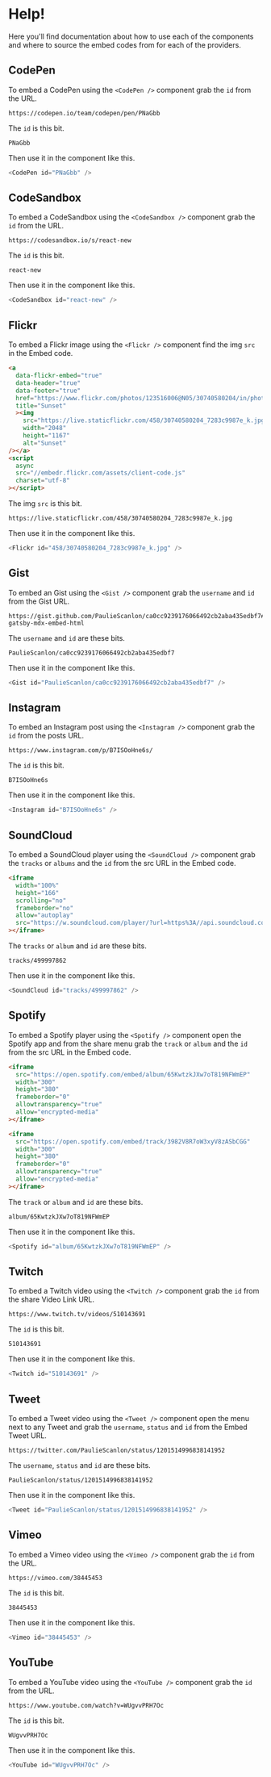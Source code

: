 # Help!

Here you'll find documentation about how to use each of the components and where to source the embed codes from for each of the providers.

## CodePen

To embed a CodePen using the `<CodePen />` component grab the `id` from the URL.

```
https://codepen.io/team/codepen/pen/PNaGbb
```

The `id` is this bit.

```
PNaGbb
```

Then use it in the component like this.

```js
<CodePen id="PNaGbb" />
```

## CodeSandbox

To embed a CodeSandbox using the `<CodeSandbox />` component grab the `id` from the URL.

```
https://codesandbox.io/s/react-new
```

The `id` is this bit.

```
react-new
```

Then use it in the component like this.

```js
<CodeSandbox id="react-new" />
```

## Flickr

To embed a Flickr image using the `<Flickr />` component find the img `src` in the Embed code.

```html
<a
  data-flickr-embed="true"
  data-header="true"
  data-footer="true"
  href="https://www.flickr.com/photos/123516006@N05/30740580204/in/photolist-NQrvvw-x6jo9P-rMq58s-QXKf3x-qYKbuJ-QN44WS-B43xuX-E84iyH-d9WVUR-Cvdvvu-tiBRv3-NoUEMi-23Mf13i-QZ1tX1-xUXBU1-ripXpz-tdLNbN-spCQTK-Hudqfd-DFCyKN-22KD9n1-qgCP7L-24c2WZ6-RK7QPX-AZpKwi-2d4qbWD-Ck1eXd-ranHVb-BAYBKs-G9ACAJ-CHCrGV-vosLmw-DwYQvn-QSV4XU-Bkad8D-QF8GFf-s79L6o-ERMGQG-L596Ei-Q7D5DW-JzoGNT-BPaVP2-zpCDzE-zD396a-D8vtD2-sEj6Nx-DnmS36-TuEijJ-YhiQwz-22iLYzg"
  title="Sunset"
  ><img
    src="https://live.staticflickr.com/458/30740580204_7283c9987e_k.jpg"
    width="2048"
    height="1167"
    alt="Sunset"
/></a>
<script
  async
  src="//embedr.flickr.com/assets/client-code.js"
  charset="utf-8"
></script>
```

The img `src` is this bit.

```
https://live.staticflickr.com/458/30740580204_7283c9987e_k.jpg
```

Then use it in the component like this.

```js
<Flickr id="458/30740580204_7283c9987e_k.jpg" />
```

## Gist

To embed an Gist using the `<Gist />` component grab the `username` and `id` from the Gist URL.

```
https://gist.github.com/PaulieScanlon/ca0cc9239176066492cb2aba435edbf7#file-gatsby-mdx-embed-html
```

The `username` and `id` are these bits.

```
PaulieScanlon/ca0cc9239176066492cb2aba435edbf7
```

Then use it in the component like this.

```js
<Gist id="PaulieScanlon/ca0cc9239176066492cb2aba435edbf7" />
```

## Instagram

To embed an Instagram post using the `<Instagram />` component grab the `id` from the posts URL.

```
https://www.instagram.com/p/B7ISOoHne6s/
```

The `id` is this bit.

```
B7ISOoHne6s
```

Then use it in the component like this.

```js
<Instagram id="B7ISOoHne6s" />
```

## SoundCloud

To embed a SoundCloud player using the `<SoundCloud />` component grab the `tracks` or `albums` and the `id` from the src URL in the Embed code.

```html
<iframe
  width="100%"
  height="166"
  scrolling="no"
  frameborder="no"
  allow="autoplay"
  src="https://w.soundcloud.com/player/?url=https%3A//api.soundcloud.com/tracks/499997862&color=%23ff00f5&auto_play=false&hide_related=false&show_comments=true&show_user=true&show_reposts=false&show_teaser=true"
></iframe>
```

The `tracks` or `album` and `id` are these bits.

```
tracks/499997862
```

Then use it in the component like this.

```js
<SoundCloud id="tracks/499997862" />
```

## Spotify

To embed a Spotify player using the `<Spotify />` component open the Spotify app and from the share menu grab the `track` or `album` and the `id` from the src URL in the Embed code.

```html
<iframe
  src="https://open.spotify.com/embed/album/65KwtzkJXw7oT819NFWmEP"
  width="300"
  height="380"
  frameborder="0"
  allowtransparency="true"
  allow="encrypted-media"
></iframe>
```

```html
<iframe
  src="https://open.spotify.com/embed/track/3982V8R7oW3xyV8zASbCGG"
  width="300"
  height="380"
  frameborder="0"
  allowtransparency="true"
  allow="encrypted-media"
></iframe>
```

The `track` or `album` and `id` are these bits.

```
album/65KwtzkJXw7oT819NFWmEP
```

Then use it in the component like this.

```js
<Spotify id="album/65KwtzkJXw7oT819NFWmEP" />
```

## Twitch

To embed a Twitch video using the `<Twitch />` component grab the `id` from the share Video Link URL.

```
https://www.twitch.tv/videos/510143691
```

The `id` is this bit.

```
510143691
```

Then use it in the component like this.

```js
<Twitch id="510143691" />
```

## Tweet

To embed a Tweet video using the `<Tweet />` component open the menu next to any Tweet and grab the `username`, `status` and `id` from the Embed Tweet URL.

```
https://twitter.com/PaulieScanlon/status/1201514996838141952
```

The `username`, `status` and `id` are these bits.

```
PaulieScanlon/status/1201514996838141952
```

Then use it in the component like this.

```js
<Tweet id="PaulieScanlon/status/1201514996838141952" />
```

## Vimeo

To embed a Vimeo video using the `<Vimeo />` component grab the `id` from the URL.

```
https://vimeo.com/38445453
```

The `id` is this bit.

```
38445453
```

Then use it in the component like this.

```js
<Vimeo id="38445453" />
```

## YouTube

To embed a YouTube video using the `<YouTube />` component grab the `id` from the URL.

```
https://www.youtube.com/watch?v=WUgvvPRH7Oc
```

The `id` is this bit.

```
WUgvvPRH7Oc
```

Then use it in the component like this.

```js
<YouTube id="WUgvvPRH7Oc" />
```
